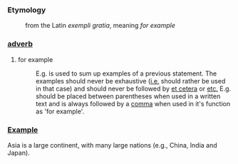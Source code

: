 ===Etymology===
:from the Latin ''exempli gratia'', meaning ''for example''

===[[adverb]]===
#for example
#:E.g. is used to sum up examples of a previous statement. The examples should never be exhaustive ([[i.e.]] should rather be used in that case) and should never be followed by [[et cetera]] or [[et cetera|etc.]] E.g. should be placed between parentheses when used in a written text and is always followed by a [[comma]] when used in it's function as 'for example'. 

===[[Example]]===
Asia is a large continent, with many large nations (e.g., China, India and Japan).